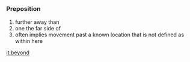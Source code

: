 =={{en}}==
===Preposition===
# further away than {{stub}}
# one the far side of
# often implies movement past a known location that is not defined as within here

[[it:beyond]]